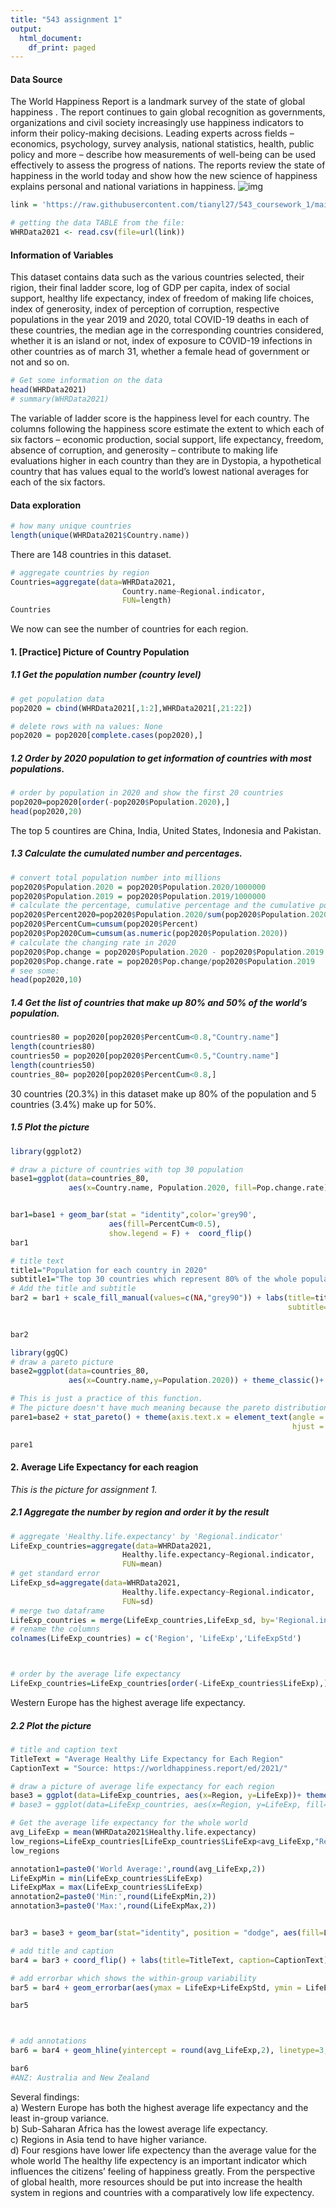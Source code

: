 ```yaml
---
title: "543 assignment 1"
output:
  html_document:
    df_print: paged
---
```



#### Data Source

The World Happiness Report is a landmark survey of the state of global happiness . The report continues to gain global recognition as governments, organizations and civil society increasingly use happiness indicators to inform their policy-making decisions. Leading experts across fields – economics, psychology, survey analysis, national statistics, health, public policy and more – describe how measurements of well-being can be used effectively to assess the progress of nations. The reports review the state of happiness in the world today and show how the new science of happiness explains personal and national variations in happiness.
![img](https://www.happierway.org/wp-content/uploads/2021/03/Capture-1.png)


```r
link = 'https://raw.githubusercontent.com/tianyl27/543_coursework_1/main/WHR2021.csv'

# getting the data TABLE from the file:
WHRData2021 <- read.csv(file=url(link))
```

#### Information of Variables
This dataset contains data such as the various countries selected, their rigion, their final ladder score, log of GDP per capita, index of social support, healthy life expectancy, index of freedom of making life choices, index of generosity, index of perception of corruption, respective populations in the year 2019 and 2020, total COVID-19 deaths in each of these countries, the median age in the corresponding countries considered, whether it is an island or not, index of exposure to COVID-19 infections in other countries as of march 31, whether a female head of government or not and so on. 


```r
# Get some information on the data
head(WHRData2021)
# summary(WHRData2021)
```
The variable of ladder score is the happiness level for each country. The columns following the happiness score estimate the extent to which each of six factors – economic production, social support, life expectancy, freedom, absence of corruption, and generosity – contribute to making life evaluations higher in each country than they are in Dystopia, a hypothetical country that has values equal to the world’s lowest national averages for each of the six factors. 

#### Data exploration


```r
# how many unique countries
length(unique(WHRData2021$Country.name))
```
There are 148 countries in this dataset.
```r
# aggregate countries by region
Countries=aggregate(data=WHRData2021,
                         Country.name~Regional.indicator,
                         FUN=length)
Countries
```
We now can see the number of countries for each region.

#### 1. [Practice] Picture of Country Population 

##### 1.1 Get the population number (country level)  
```r
# get population data
pop2020 = cbind(WHRData2021[,1:2],WHRData2021[,21:22])

# delete rows with na values: None
pop2020 = pop2020[complete.cases(pop2020),]
```

##### 1.2 Order by 2020 population to get information of countries with most populations.  
```r
# order by population in 2020 and show the first 20 countries
pop2020=pop2020[order(-pop2020$Population.2020),]
head(pop2020,20)
```
The top 5 countires are China, India, United States, Indonesia and Pakistan.  

##### 1.3 Calculate the cumulated number and percentages.
```r
# convert total population number into millions
pop2020$Population.2020 = pop2020$Population.2020/1000000
pop2020$Population.2019 = pop2020$Population.2019/1000000
# calculate the percentage, cumulative percentage and the cumulative population for each country
pop2020$Percent2020=pop2020$Population.2020/sum(pop2020$Population.2020)
pop2020$PercentCum=cumsum(pop2020$Percent)
pop2020$Pop2020Cum=cumsum(as.numeric(pop2020$Population.2020))
# calculate the changing rate in 2020
pop2020$Pop.change = pop2020$Population.2020 - pop2020$Population.2019
pop2020$Pop.change.rate = pop2020$Pop.change/pop2020$Population.2019
# see some:
head(pop2020,10)
```

##### 1.4 Get the list of countries that make up 80% and 50% of the world's population.
```r
countries80 = pop2020[pop2020$PercentCum<0.8,"Country.name"]
length(countries80)
countries50 = pop2020[pop2020$PercentCum<0.5,"Country.name"]
length(countries50)
countries_80= pop2020[pop2020$PercentCum<0.8,]
```
30 countries (20.3%) in this dataset make up 80% of the population and 5 countries (3.4%) make up for 50%.

##### 1.5 Plot the picture
```r
library(ggplot2)

# draw a picture of countries with top 30 population
base1=ggplot(data=countries_80,
             aes(x=Country.name, Population.2020, fill=Pop.change.rate)) + theme_classic() + scale_x_discrete(limits=countries_80$Country.name) + theme(axis.text.y = element_text(face=ifelse(countries_80$Country.name%in%countries50,"bold","plain"))) + xlab("Country") + ylab("Population[millions]") 


bar1=base1 + geom_bar(stat = "identity",color='grey90',
                      aes(fill=PercentCum<0.5),
                      show.legend = F) +  coord_flip()
bar1

# title text
title1="Population for each country in 2020"
subtitle1="The top 30 countries which represent 80% of the whole population"
# Add the title and subtitle
bar2 = bar1 + scale_fill_manual(values=c(NA,"grey90")) + labs(title=title1, 
                                                              subtitle=subtitle1)+ theme(plot.title = element_text(hjust = 0.3),
                                                                                         plot.subtitle = element_text(hjust = 0.15))

bar2
```


```r
library(ggQC)
# draw a pareto picture
base2=ggplot(data=countries_80,
             aes(x=Country.name,y=Population.2020)) + theme_classic()+ scale_x_discrete(limits=countries_80$Country.name)

# This is just a practice of this function.
# The picture doesn't have much meaning because the pareto distribution is based on the top 30 countries, not the whole world.
pare1=base2 + stat_pareto() + theme(axis.text.x = element_text(angle = 30, 
                                                               hjust = 1, face=ifelse(countries_80$Country.name%in%countries50,"bold","plain")))

pare1
```




#### 2. Average Life Expectancy for each reagion
*This is the picture for assignment 1.*  

##### 2.1 Aggregate the number by region and order it by the result
```r
# aggregate 'Healthy.life.expectancy' by 'Regional.indicator'
LifeExp_countries=aggregate(data=WHRData2021,
                         Healthy.life.expectancy~Regional.indicator,
                         FUN=mean)
# get standard error 
LifeExp_sd=aggregate(data=WHRData2021,
                         Healthy.life.expectancy~Regional.indicator,
                         FUN=sd)
# merge two dataframe
LifeExp_countries = merge(LifeExp_countries,LifeExp_sd, by='Regional.indicator')
# rename the columns
colnames(LifeExp_countries) = c('Region', 'LifeExp','LifeExpStd')



# order by the average life expectancy
LifeExp_countries=LifeExp_countries[order(-LifeExp_countries$LifeExp),]
```
Western Europe has the highest average life expectancy.

##### 2.2 Plot the picture
```r
# title and caption text
TitleText = "Average Healthy Life Expectancy for Each Region"
CaptionText = "Source: https://worldhappiness.report/ed/2021/"

# draw a picture of average life expectancy for each region
base3 = ggplot(data=LifeExp_countries, aes(x=Region, y=LifeExp))+ theme_classic() + xlab("Region") + ylab("Healthy Life Expectancy") + scale_x_discrete(limits=LifeExp_countries$Region)
# base3 = ggplot(data=LifeExp_countries, aes(x=Region, y=LifeExp, fill=LifeExp))+ theme_classic()+scale_fill_gradient(low = "cornsilk", high = "coral") + xlab("Region") + ylab("Healthy Life Expectancy") + scale_x_discrete(limits=LifeExp_countries$Region)

# Get the average life expectancy for the whole world
avg_LifeExp = mean(WHRData2021$Healthy.life.expectancy)
low_regions=LifeExp_countries[LifeExp_countries$LifeExp<avg_LifeExp,"Region"]
low_regions

annotation1=paste0('World Average:',round(avg_LifeExp,2))
LifeExpMin = min(LifeExp_countries$LifeExp)
LifeExpMax = max(LifeExp_countries$LifeExp)
annotation2=paste0('Min:',round(LifeExpMin,2))
annotation3=paste0('Max:',round(LifeExpMax,2))


bar3 = base3 + geom_bar(stat="identity", position = "dodge", aes(fill=LifeExp<avg_LifeExp), show.legend = F)+scale_fill_manual(values=c("grey","coral")) + ylim(0,80)

# add title and caption 
bar4 = bar3 + coord_flip() + labs(title=TitleText, caption=CaptionText) + theme(plot.title = element_text(hjust = 2), plot.caption = element_text(hjust = -1))+ theme(axis.text.y = element_text(face=ifelse(LifeExp_countries$Region%in%low_regions,"bold","plain")))

# add errorbar which shows the within-group variability
bar5 = bar4 + geom_errorbar(aes(ymax = LifeExp+LifeExpStd, ymin = LifeExp-LifeExpStd), position = position_dodge(0.8),width=0.1,alpha=0.5) 

bar5



# add annotations
bar6 = bar4 + geom_hline(yintercept = round(avg_LifeExp,2), linetype=3, size=1, alpha=0.8)+ annotate(geom = 'text',label=annotation1,y = avg_LifeExp,x=5.5,angle=0) + annotate(geom = 'text',label=annotation2,y = LifeExpMin,x=10,angle=0) + annotate(geom = 'text',label=annotation3,y = LifeExpMax,x=1,angle=0) 

bar6
#ANZ: Australia and New Zealand
```
Several findings:  
a) Western Europe has both the highest average life expectancy and the least in-group variance.  
b) Sub-Saharan Africa has the lowest average life expectancy.  
c) Regions in Asia tend to have higher variance.  
d) Four resgions have lower life expectency than the average value for the whole world
The healthy life expectency is an important indicator which influences the citizens' feeling of happiness greatly. From the perspective of global health, more resources should be put into increase the health system in regions and countries with a comparatively low life expectency.
